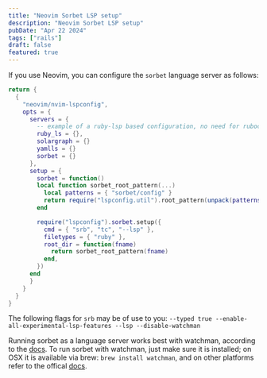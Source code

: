 ```yaml
---
title: "Neovim Sorbet LSP setup"
description: "Neovim Sorbet LSP setup"
pubDate: "Apr 22 2024"
tags: ["rails"]
draft: false
featured: true
---
```


If you use Neovim, you can configure the `sorbet` language server as follows:

```lua
return {
  {
    "neovim/nvim-lspconfig",
    opts = {
      servers = {
        -- example of a ruby-lsp based configuration, no need for rubocop ls
        ruby_ls = {},
        solargraph = {}
        yamlls = {}
        sorbet = {}
      },
      setup = {
        sorbet = function()
        local function sorbet_root_pattern(...)
          local patterns = { "sorbet/config" }
          return require("lspconfig.util").root_pattern(unpack(patterns))(...)
        end

        require("lspconfig").sorbet.setup({
          cmd = { "srb", "tc", "--lsp" },
          filetypes = { "ruby" },
          root_dir = function(fname)
            return sorbet_root_pattern(fname)
          end,
        })
      end
      }
    }
  }
}
```

The following flags for `srb` may be of use to you:
`--typed true --enable-all-experimental-lsp-features --lsp --disable-watchman`

Running sorbet as a language server works best with watchman, according to the
[docs](https://sorbet.org/docs/lsp). To run sorbet with watchman, just make sure
it is installed; on OSX it is available via brew: `brew install watchman`, and
on other platforms refer to the offical
[docs](https://facebook.github.io/watchman/docs/install).

